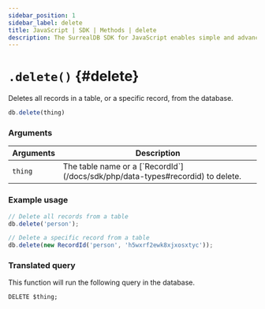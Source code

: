 ```yaml
---
sidebar_position: 1
sidebar_label: delete 
title: JavaScript | SDK | Methods | delete
description: The SurrealDB SDK for JavaScript enables simple and advanced querying of a remote or embedded database.
---
```



# `.delete()` {#delete}

Deletes all records in a table, or a specific record, from the database.

```javascript title="Method Syntax"
db.delete(thing)
```

### Arguments
<table>
    <thead>
        <tr>
            <th colspan="2" scope="col">Arguments</th>
            <th colspan="2" scope="col">Description</th>
        </tr>
    </thead>
    <tbody>
        <tr>
            <td colspan="2" scope="row" data-label="Arguments">
                <code>thing</code>
                <Label label="required" />
            </td>
            <td colspan="2" scope="row" data-label="Description">
                The table name or a [`RecordId`](/docs/sdk/php/data-types#recordid) to delete.
            </td>
        </tr>
    </tbody>
</table>

### Example usage
```javascript
// Delete all records from a table
db.delete('person');

// Delete a specific record from a table
db.delete(new RecordId('person', 'h5wxrf2ewk8xjxosxtyc'));
```

### Translated query
This function will run the following query in the database.

```surql
DELETE $thing;
```